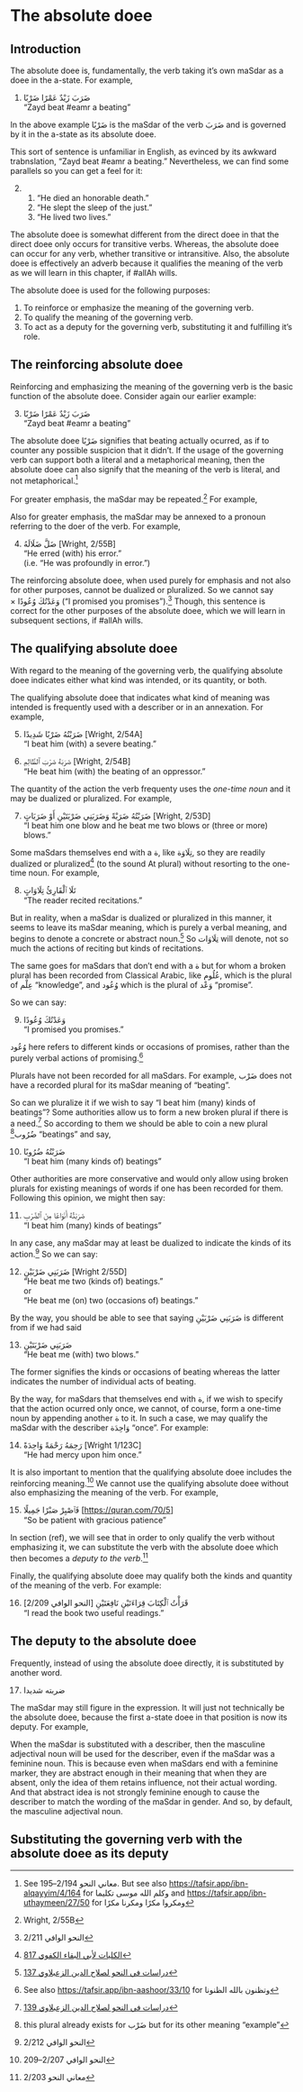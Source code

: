 # The absolute doee

## Introduction

The absolute doee is, fundamentally, the verb taking it's own
[maSdar]{.trn2}
as a doee in the a-state.
For example,

(@) [ضَرَبَ زَيْدٌ عَمْرًا ضَرْبًا]{.ar}  
    "Zayd beat [#eamr]{.trn2} a beating"

In the above example
[ضَرْبًا]{.ar}
is the 
[maSdar]{.trn2}
of the verb
[ضَرَبَ]{.ar}
and is governed by it in the a-state as its absolute doee.

This sort of sentence is unfamiliar in English,
as evinced by its awkward trabnslation,
"Zayd beat [#eamr]{.trn2} a beating."
Nevertheless, we can find some parallels so you can get a feel for it:

(@) 1. "He died an honorable death."
    2. "He slept the sleep of the just."
    3. "He lived two lives."

The absolute doee is somewhat different from the direct doee in that the direct doee only occurs for transitive verbs.
Whereas, the absolute doee can occur for any verb, whether transitive or intransitive.
Also, the absolute doee is effectively an adverb because it qualifies the meaning of the verb as we will learn in this chapter,
if [#allAh]{.trn2} wills.

The absolute doee is used for the following purposes:

1. To reinforce or emphasize the meaning of the governing verb.
2. To qualify the meaning of the governing verb.
3. To act as a deputy for the governing verb, substituting it and fulfilling it's role.

## The reinforcing absolute doee

Reinforcing and emphasizing the meaning of the governing verb is the basic function of the absolute doee.
Consider again our earlier example:

(@) [ضَرَبَ زَيْدٌ عَمْرًا ضَرْبًا]{.ar}  
    "Zayd beat [#eamr]{.trn2} a beating"

The absolute doee [ضَرْبًا]{.ar} signifies that beating actually ocurred,
as if to
counter any possible suspicion that it didn't.
If the usage of the governing verb can support both a literal and a metaphorical meaning, then
the absolute doee can also signify that the meaning of the verb is literal, and not metaphorical.^[See [معاني النحو]{.ar} 2/194--195. But see also <https://tafsir.app/ibn-alqayyim/4/164> for [وكلم الله موسى تكليما]{.ar} and <https://tafsir.app/ibn-uthaymeen/27/50> for [ومكروا مكرًا ومكرنا مكرًا]{.ar}]

For greater emphasis, the [maSdar]{.trn2} may be repeated.^[Wright, 2/55B]
For example,

<!--
(@) [إِذَا دُكَّتِ ٱلْأَرْضُ دَكًّا دَكَّا]{.ar}
is passive...
-->

Also for greater emphasis, the [maSdar]{.trn2} may be annexed to a pronoun referring to the doer of the verb.
For example,

(@) [ضَلَّ ضَلَالَهُ]{.ar}
    [[Wright, 2/55B]]{.ftsize}  
    "He erred (with) his error."  
    (i.e. "He was profoundly in error.")

The reinforcing absolute doee, when used purely for emphasis and not also for other purposes, cannot be dualized or pluralized.
So we cannot say $\times$\ [وَعَدْتُكَ وُعُودًا]{.ar} ("I promised you promises").^[[النحو الوافي]{.ar} 2/211]
Though, this sentence is correct for the other purposes of the absolute doee, which we will learn in subsequent sections,
if [#allAh]{.trn2} wills.

## The qualifying absolute doee

With regard to the meaning of the governing verb, the qualifying absolute doee indicates either what kind was intended, or its quantity, or both.

The qualifying absolute doee that indicates what kind of meaning was intended is frequently used with a describer or in an annexation.
For example,

(@) [ضَرَبْتُهُ ضَرْبًا شَدِيدًا]{.ar}
    [[Wright, 2/54A]]{.ftsize}  
    "I beat him (with) a severe beating."

(@) [ضَرَبَهُ ضَرْبَ ٱلظَّالِمِ]{.ar}
    [[Wright, 2/54B]]{.ftsize}  
    "He beat him (with) the beating of an oppressor."

The quantity of the action the verb frequenty uses the _one-time noun_ and it may be dualized or pluralized.
For example,

(@) [ضَرَبْتُهُ ضَرَبْةً وَضَرَبَنِي ضَرْبَتَيْنِ أَوْ ضَرَبَاتٍ]{.ar}
    [[Wright, 2/53D]]{.ftsize}  
    "I beat him one blow and he beat me two blows or (three or more) blows."

Some [maSdar]{.trn2}s themselves end with a [ة]{.ar}, like [تِلَاوَة]{.ar},
so they are readily dualized or pluralized^[[[الكليات لأبي البقاء الكفوي]{.ar} 817](https://shamela.ws/book/7037/803)]
(to the sound [At]{.trn} plural)
without resorting to the one-time noun.
For example,

(@) [تَلَا ٱلْقَارِئُ تِلَاوَاتٍ]{.ar}  
    "The reader recited recitations."

But in reality, when a [maSdar]{.trn2} is dualized or pluralized in this manner,
it seems to leave its [maSdar]{.trn2} meaning,
which is purely a verbal meaning,
and begins to denote a concrete or abstract noun.^[[[دراسات في النحو لصلاح الدين الزعبلاوي]{.ar} 137](https://shamela.ws/book/2120/137#p1)]
So [تِلَاوَات]{.ar} will denote, not so much the actions of reciting but kinds of recitations.

The same goes for [maSdar]{.trn2}s that don't end with a [ة]{.ar} but for whom a broken plural has been recorded from Classical Arabic,
like
[عُلُوم]{.ar}, which is the plural of [عِلْم]{.ar} "knowledge",
and [وُعُود]{.ar} which is the plural of [وَعْد]{.ar} "promise".

So we can say:

(@) [وَعَدْتُكَ وُعُودًا]{.ar}  
    "I promised you promises."

[وُعُود]{.ar} here refers to different kinds or occasions of promises, rather than the purely verbal actions of promising.^[See also <https://tafsir.app/ibn-aashoor/33/10> for [وتظنون بالله الظنونا]{.ar}]

Plurals have not been recorded for all [maSdar]{.trn2}s.
For example, [ضَرْب]{.ar} does not have a recorded plural for its [maSdar]{.trn2} meaning of "beating".

So can we pluralize it if we wish to say "I beat him (many) kinds of beatings"?
Some authorities allow us to form a new broken plural if there is a need.^[[[دراسات في النحو لصلاح الدين الزعبلاوي]{.ar} 139](https://shamela.ws/book/2120/139#p1)]
So according to them we should be able to 
coin a new plural
[ضُرُوب]{.ar}^[this plural already exists for [ضَرْب]{.ar} but for its other meaning "example"] "beatings"
and say,

(@) [ضَرَبْتُهُ ضُرُوبًا]{.ar}  
    "I beat him (many kinds of) beatings"

Other authorities are more conservative and would only allow using broken plurals for existing meanings of words if one has been recorded for them. Following this opinion, we might then say:

(@) [ضَرَبْتُهُ أَنْوَاعًا مِنَ ٱلضَّرْبِ]{.ar}  
    "I beat him (many) kinds of beatings"

In any case, any [maSdar]{.trn2} may at least be dualized to indicate the kinds of its action.^[[النحو الوافي]{.ar} 2/212]
So we can say:

(@) [ضَرَبَنِي ضَرْبَيْنِ]{.ar}
    [[Wright 2/55D]]{.ftsize}  
    "He beat me two (kinds of) beatings."  
    or  
    "He beat me (on) two (occasions of) beatings."

By the way, you should be able to see that saying
[ضَرَبَنِي ضَرْبَيْنِ]{.ar}
is different from if we had said

(@) [ضَرَبَنِي ضَرْبَتَيْنِ]{.ar}  
    "He beat me (with) two blows."

The former signifies the kinds or occasions of beating
whereas the latter indicates the number of individual acts of beating.

By the way, for [maSdar]{.trn2}s that themselves end with [ة]{.ar},
if we wish to specify that the action ocurred only once,
we cannot, of course, form a one-time noun by appending another [ة]{.ar} to it.
In such a case, we may qualify the [maSdar]{.trn2} with the describer [وَاحِدَة]{.ar} "once".
For example:

(@) [رَحِمَهُ رَحْمَةً وَاحِدَةً]{.ar}
    [[Wright 1/123C]]{.ftsize}  
    "He had mercy upon him once."

It is also important to mention that the qualifying absolute doee includes the reinforcing meaning.^[[النحو الوافي]{.ar} 2/207--209]
We cannot use the qualifying absolute doee without also emphasizing the meaning of the verb.
For example,

(@) [فَٱصْبِرْ صَبْرًا جَمِيلًا]{.ar}
    [[<https://quran.com/70/5>]]{.ftsize}  
    "So be patient with gracious patience"

In section (ref), we will see that in order to only qualify the verb without emphasizing it, we can substitute the verb with the absolute doee which then becomes a _deputy to the verb_.^[[معاني النحو]{.ar} 2/203]

Finally, the qualifying absolute doee may qualify both the kinds and quantity of the meaning of the verb.
For example:

(@) [قَرَأْتُ ٱلْكِتَابَ قِرَاءَتَيْنِ نَافِعَتَيْنِ]{.ar}
    [[[النحو الوافي]{.ar} 2/209]]{.ftsize}  
    "I read the book two useful readings."

## The deputy to the absolute doee

Frequently, instead of using the absolute doee directly,
it is substituted by another word.

(@) [ضربته شديدا]{.ar}

The [maSdar]{.trn2} may still figure in the expression. It will just not technically be the absolute doee, because the first a-state doee in that position is now its deputy.
For example,

When the [maSdar]{.trn2} is substituted with a describer, then the masculine adjectival noun will be used for the describer,
even if the [maSdar]{.trn2} was a feminine noun.
This is because even when
[maSdar]{.trn2}s
end with a feminine marker,
they are abstract enough in their meaning that when they are absent,
only the idea of them retains influence, not their actual wording.
And that abstract idea is not strongly feminine enough to cause the describer to match the wording of the [maSdar]{.trn2} in gender.
And so, by default, the masculine adjectival noun.


## Substituting the governing verb with the absolute doee as its deputy

